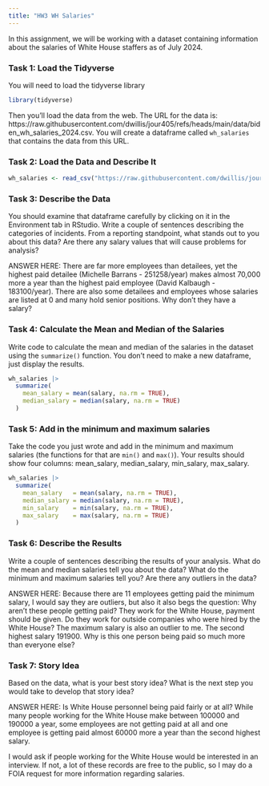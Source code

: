 ```yaml
---
title: "HW3 WH Salaries"
---
```


In this assignment, we will be working with a dataset containing information about the salaries of White House staffers as of July 2024.

### Task 1: Load the Tidyverse

You will need to load the tidyverse library

```r
library(tidyverse)
```

Then you'll load the data from the web. The URL for the data is: https://raw.githubusercontent.com/dwillis/jour405/refs/heads/main/data/biden_wh_salaries_2024.csv. You will create a dataframe called `wh_salaries` that contains the data from this URL.

### Task 2: Load the Data and Describe It

```r
wh_salaries <- read_csv("https://raw.githubusercontent.com/dwillis/jour405/refs/heads/main/data/biden_wh_salaries_2024.csv")
```
### Task 3: Describe the Data

You should examine that dataframe carefully by clicking on it in the Environment tab in RStudio. Write a couple of sentences describing the categories of incidents. From a reporting standpoint, what stands out to you about this data? Are there any salary values that will cause problems for analysis?

ANSWER HERE: There are far more employees than detailees, yet the highest paid detailee (Michelle Barrans - 251258/year) makes almost 70,000 more a year than the highest paid employee (David Kalbaugh - 183100/year). There are also some detailees and employees whose salaries are listed at 0 and many hold senior positions. Why don't they have a salary?

### Task 4: Calculate the Mean and Median of the Salaries

Write code to calculate the mean and median of the salaries in the dataset using the `summarize()` function. You don't need to make a new dataframe, just display the results.

```r
wh_salaries |>
  summarize(
    mean_salary = mean(salary, na.rm = TRUE),
    median_salary = median(salary, na.rm = TRUE)
  )
```

### Task 5: Add in the minimum and maximum salaries

Take the code you just wrote and add in the minimum and maximum salaries (the functions for that are `min()` and `max()`). Your results should show four columns: mean_salary, median_salary, min_salary, max_salary.

```r
wh_salaries |>
  summarize(
    mean_salary   = mean(salary, na.rm = TRUE),
    median_salary = median(salary, na.rm = TRUE),
    min_salary    = min(salary, na.rm = TRUE),
    max_salary    = max(salary, na.rm = TRUE)
  )
```

### Task 6: Describe the Results

Write a couple of sentences describing the results of your analysis. What do the mean and median salaries tell you about the data? What do the minimum and maximum salaries tell you? Are there any outliers in the data?

ANSWER HERE: Because there are 11 employees getting paid the minimum salary, I would say they are outliers, but also it also begs the question: Why aren't these people getting paid? They work for the White House, payment should be given. Do they work for outside companies who were hired by the White House? The maximum salary is also an outlier to me. The second highest salary 191900. Why is this one person being paid so much more than everyone else? 

### Task 7: Story Idea

Based on the data, what is your best story idea? What is the next step you would take to develop that story idea?

ANSWER HERE: Is White House personnel being paid fairly or at all? While many people working for the White House make between 100000 and 190000 a year, some employees are not getting paid at all and one employee is getting paid almost 60000 more a year than the second highest salary. 

I would ask if people working for the White House would be interested in an interview. If not, a lot of these records are free to the public, so I may do a FOIA request for more information regarding salaries.
